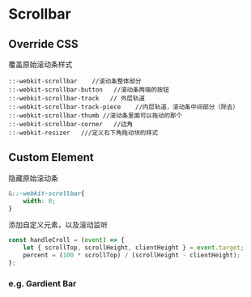 
<Meta title="ScrollBar" />

# Scrollbar

## Override CSS

覆盖原始滚动条样式

```
::-webkit-scrollbar    //滚动条整体部分
::-webkit-scrollbar-button   //滚动条两端的按钮
::-webkit-scrollbar-track   // 外层轨道
::-webkit-scrollbar-track-piece    //内层轨道，滚动条中间部分（除去）
::-webkit-scrollbar-thumb //滚动条里面可以拖动的那个
::-webkit-scrollbar-corner   //边角
::-webkit-resizer   ///定义右下角拖动块的样式
```

## Custom Element

隐藏原始滚动条

```css
&::-webkit-scrollbar{
    width: 0;
}
```
添加自定义元素，以及滚动监听
```js
const handleCroll = (event) => {
    let { scrollTop, scrollHeight, clientHeight } = event.target;
    percent = (100 * scrollTop) / (scrollHeight - clientHeight);
};
```

### e.g. Gardient Bar

<Story of={GradientStory.Preview} />
